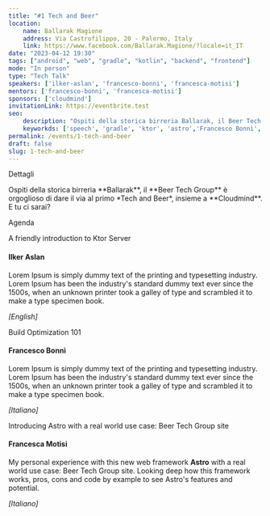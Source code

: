 ```yaml
---
title: "#1 Tech and Beer"
location: 
    name: Ballarak Magione
    address: Via Castrofilippo, 20 - Palermo, Italy
    link: https://www.facebook.com/Ballarak.Magione/?locale=it_IT
date: "2023-04-12 19:30"
tags: ["android", "web", "gradle", "kotlin", "backend", "frontend"]
mode: "In person"
type: "Tech Talk"
speakers: ['ilker-aslan', 'francesco-bonni', 'francesca-motisi']
mentors: ['francesco-bonni', 'francesca-motisi']
sponsors: ['cloudmind']
invitationLink: https://eventbrite.test
seo:
    description: "Ospiti della storica birreria Ballarak, il Beer Tech Group è orgoglioso di dare il via al primo Tech and Beer, insieme a Cloudmind. Al via con tre speech e due mentors."
    keyworkds: ['speech', 'gradle', 'ktor', 'astro','Francesco Bonnì', 'Ilker Aslan', 'Francesca Motisi', 'cloudmind' ]
permalink: /events/1-tech-and-beer
draft: false
slug: 1-tech-and-beer
---
```



<ContentTitle>Dettagli</ContentTitle>
<p class="text-center mb-10">Ospiti della storica birreria **Ballarak**, il **Beer Tech Group** è orgoglioso di dare il via al primo *Tech and Beer*, insieme a **Cloudmind**. E tu ci sarai?</p>

<ContentTitle>Agenda</ContentTitle>


<SpeechTitle>A friendly introduction to Ktor Server</SpeechTitle>
#### Ilker Aslan

Lorem Ipsum is simply dummy text of the printing and typesetting industry. Lorem Ipsum has been the industry's standard dummy text ever since the 1500s, when an unknown printer took a galley of type and scrambled it to make a type specimen book.

*[English]*

<SpeechTitle>Build Optimization 101</SpeechTitle>
#### Francesco Bonnì

Lorem Ipsum is simply dummy text of the printing and typesetting industry. Lorem Ipsum has been the industry's standard dummy text ever since the 1500s, when an unknown printer took a galley of type and scrambled it to make a type specimen book.

*[Italiano]*

<SpeechTitle>Introducing Astro with a real world use case: Beer Tech Group site</SpeechTitle>
#### Francesca Motisi

My personal experience with this new web framework **Astro** with a real world use case: Beer Tech Group site. Looking deep how this framework works, pros, cons and code by example to see Astro's features and potential.

*[Italiano]*
